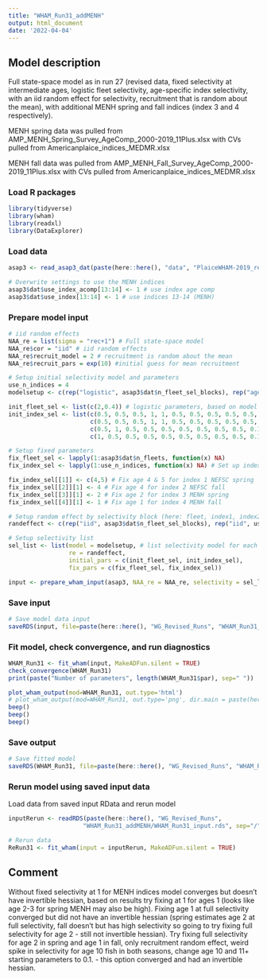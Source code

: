 ```yaml
---
title: "WHAM_Run31_addMENH"
output: html_document
date: '2022-04-04'
---
```


## Model description
Full state-space model as in run 27 (revised data, fixed selectivity at intermediate ages, logistic fleet selectivity, age-specific index selectivity, with an iid random effect for selectivity, recruitment that is random about the mean), with additional MENH spring and fall indices (index 3 and 4 respectively).

MENH spring data was pulled from AMP_MENH_Spring_Survey_AgeComp_2000-2019_11Plus.xlsx with CVs pulled from Americanplaice_indices_MEDMR.xlsx

MENH fall data was pulled from AMP_MENH_Fall_Survey_AgeComp_2000-2019_11Plus.xlsx with CVs pulled from Americanplaice_indices_MEDMR.xlsx

### Load R packages
```r
library(tidyverse)
library(wham)
library(readxl)
library(DataExplorer)
```

### Load data
```r
asap3 <- read_asap3_dat(paste(here::here(), "data", "PlaiceWHAM-2019_revised_NEFSC-LW-WAA_StateIndices.DAT", sep="/"))

# Overwrite settings to use the MENH indices
asap3$dat$use_index_acomp[13:14] <- 1 # use index age comp
asap3$dat$use_index[13:14] <- 1 # use indices 13-14 (MENH)
```

### Prepare model input
```r
# iid random effects 
NAA_re = list(sigma = "rec+1") # Full state-space model
NAA_re$cor = "iid" # iid random effects
NAA_re$recruit_model = 2 # recruitment is random about the mean
NAA_re$recruit_pars = exp(10) #initial guess for mean recruitment

# Setup initial selectivity model and parameters
use_n_indices = 4
modelsetup <- c(rep("logistic", asap3$dat$n_fleet_sel_blocks), rep("age-specific", use_n_indices))

init_fleet_sel <- list(c(2,0.4)) # logistic parameters, based on model type
init_index_sel <- list(c(0.5, 0.5, 0.5, 1, 1, 0.5, 0.5, 0.5, 0.5, 0.5, 0.5), # NEFSC spring
                       c(0.5, 0.5, 0.5, 1, 1, 0.5, 0.5, 0.5, 0.5, 0.5, 0.5), # NEFSC fall
                       c(0.5, 1, 0.5, 0.5, 0.5, 0.5, 0.5, 0.5, 0.5, 0.1, 0.1), # MENH spring
                       c(1, 0.5, 0.5, 0.5, 0.5, 0.5, 0.5, 0.5, 0.5, 0.1, 0.1)) # MENH fall

# Setup fixed parameters
fix_fleet_sel <- lapply(1:asap3$dat$n_fleets, function(x) NA) 
fix_index_sel <- lapply(1:use_n_indices, function(x) NA) # Set up index selectivity fix object

fix_index_sel[[1]] <- c(4,5) # Fix age 4 & 5 for index 1 NEFSC spring
fix_index_sel[[2]][1] <- 4 # Fix age 4 for index 2 NEFSC fall
fix_index_sel[[3]][1] <- 2 # Fix age 2 for index 3 MENH spring
fix_index_sel[[4]][1] <- 1 # Fix age 1 for index 4 MENH fall

# Setup random effect by selectivity block (here: fleet, index1, index2)
randeffect <- c(rep("iid", asap3$dat$n_fleet_sel_blocks), rep("iid", use_n_indices))

# Setup selectivity list
sel_list <- list(model = modelsetup, # list selectivity model for each fleet and index
                 re = randeffect,
                 initial_pars = c(init_fleet_sel, init_index_sel),
                 fix_pars = c(fix_fleet_sel, fix_index_sel))

input <- prepare_wham_input(asap3, NAA_re = NAA_re, selectivity = sel_list, model_name = "WHAM_Run31") 
```

### Save input
```r
# Save model data input
saveRDS(input, file=paste(here::here(), "WG_Revised_Runs", "WHAM_Run31_addMENH", "WHAM_Run31_input.rds", sep="/"))
```

### Fit model, check convergence, and run diagnostics
```r
WHAM_Run31 <- fit_wham(input, MakeADFun.silent = TRUE) 
check_convergence(WHAM_Run31)
print(paste("Number of parameters", length(WHAM_Run31$par), sep=" "))

plot_wham_output(mod=WHAM_Run31, out.type='html')
# plot_wham_output(mod=WHAM_Run31, out.type='png', dir.main = paste(here::here(), "WHAM_Run31", sep="/"))
beep()
beep()
beep()
```

### Save output
```r
# Save fitted model
saveRDS(WHAM_Run31, file=paste(here::here(), "WG_Revised_Runs", "WHAM_Run31_addMENH", "WHAM_Run31_model.rds", sep="/"))
```

### Rerun model using saved input data
Load data from saved input RData and rerun model
```r
inputRerun <- readRDS(paste(here::here(), "WG_Revised_Runs",
                     "WHAM_Run31_addMENH/WHAM_Run31_input.rds", sep="/"))

# Rerun data
ReRun31 <- fit_wham(input = inputRerun, MakeADFun.silent = TRUE)
```

## Comment
Without fixed selectivity at 1 for MENH indices model converges but doesn't have invertible hessian, based on results try fixing at 1 for ages 1 (looks like age 2-3 for spring MENH may also be high). Fixing age 1 at full selectivity converged but did not have an invertible hessian  (spring estimates age 2 at full selectivity, fall doesn't but has high selectivity so going to try fixing full selectivity for age 2 - still not invertible hessian). Try fixing full selectivity for age 2 in spring and age 1 in fall, only recruitment random effect, weird spike in selectivity for age 10 fish in both seasons, change age 10 and 11+ starting parameters to 0.1. - this option converged and had an invertible hessian. 

